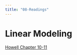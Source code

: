 ```yaml
---
title: "08-Readings"
---
```

#  Linear Modeling

[Howell Chapter 10-11](http://waraqa.org/wp-content/uploads/2021/04/Fundamental-Statistics-for-the-Behavioral-Sciences-8th-edition.pdf)


